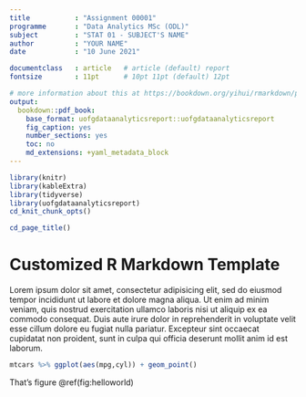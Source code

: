 ```yaml
---
title           : "Assignment 00001"
programme       : "Data Analytics MSc (ODL)"
subject         : "STAT 01 - SUBJECT'S NAME"
author          : "YOUR NAME"
date            : "10 June 2021"

documentclass   : article   # article (default) report
fontsize        : 11pt      # 10pt 11pt (default) 12pt

# more information about this at https://bookdown.org/yihui/rmarkdown/pdf-document.html
output:
  bookdown::pdf_book:
    base_format: uofgdataanalyticsreport::uofgdataanalyticsreport
    fig_caption: yes
    number_sections: yes
    toc: no
    md_extensions: +yaml_metadata_block
---
```


```r
library(knitr)
library(kableExtra)
library(tidyverse)
library(uofgdataanalyticsreport)
cd_knit_chunk_opts()
```

```r
cd_page_title()
```

# Customized R Markdown Template

Lorem ipsum dolor sit amet, consectetur adipisicing elit, sed do eiusmod tempor incididunt ut labore et dolore magna aliqua. Ut enim ad minim veniam, quis nostrud exercitation ullamco laboris nisi ut aliquip ex ea commodo consequat. Duis aute irure dolor in reprehenderit in voluptate velit esse cillum dolore eu fugiat nulla pariatur. Excepteur sint occaecat cupidatat non proident, sunt in culpa qui officia deserunt mollit anim id est laborum.

```r
mtcars %>% ggplot(aes(mpg,cyl)) + geom_point()
```

That's figure \@ref(fig:helloworld)
